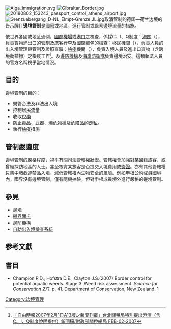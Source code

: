 {{expand language|1=en|page=|time=2020-04-02T04:46:50+00:00}}
[[Image:Aiga_immigration.svg|right]]
[[File:Gibraltar_Border.jpg|thumb]]
[[File:20180802_153243_passport_control_athens_airport.jpg|thumb]]
[[Image:Grenzuebergang_D-NL_Elmpt-Grenze.JL.jpg|thumb]]取消管制的德国—荷兰边境的告示牌]]
'''邊境管制'''是[[國家|國家]]或地區，進行管制或監察[[邊境|邊境]]流量的措施。

依世界各國或地区通例，[[國際機場|國際機場]]或[[港口|港口]]之檢查，係採C、I、Q制度：[[海關|海關]]（{{lang|en|Customs}}），負責貨物進出口的管制及旅客行李及國際郵包的檢查；[[移民局|移民機關]]（{{lang|en|Immigration}}），負責人員的出入境管理與管制及證照查驗；[[檢疫|檢疫]]機關（{{lang|en|Quarantine}}），負責入境人員及進出口貨物（含跨境動植物）之檢疫工作<ref>[http://www.mof.gov.tw/ct.asp?xItem=34772&ctNode=407 「自由時報2007年2月1日A13版之新聞刊載」台北關稅局特別提出澄清（含C、I、Q制度說明提供）新聞稿/財政部關稅總局 FEB-02-2007]{{Dead link|date=2020年1月 |bot=InternetArchiveBot |fix-attempted=yes }}</ref>。及[[邊防機構|邊防機構]]及[[海岸防衛隊|海岸防衛隊]]負責邊境治安。這類執法人員的官方名稱視乎當地情況。

==目的==
邊境管制的目的：
* 規管合法及非法出入境
* 控制居民流量
* 收取[[稅務|稅務]]
* 防止毒品、武器、[[瀕危物種|瀕危物種]]及[[危險品|危險品]]的[[走私|走私]]。
* 執行[[檢疫|檢疫]]措施

==管制嚴謹度==
邊境管制的嚴格程度，視乎有關司法管轄權狀況。管轄權會加強對某國籍旅客、或曾經探訪地區的人士。甚至核實某旅客是否提交入境費用或[[簽證|簽證]]。亦有其他管轄權只集中堵截違禁品入境，減低管轄權內[[生物|生物]][[安全|安全]]的風險。例如[[申根公約|申根公約]]成員國境內，國界沒有邊境管制，僅有隨機抽驗，但對申根成員境外進行嚴格的邊境管制。

== 參見 ==
* [[邊境|邊境]]
* [[邊界關卡|邊界關卡]]
* [[邊防機構|邊防機構]]
* [[自助出入境檢查系統|自助出入境檢查系統]]

==参考文獻==
{{reflist}}

== 書目 ==
* Champion P.D.; Hofstra D.E.; Clayton J.S.(2007) Border control for potential aquatic weeds. Stage 3. Weed risk assessment. ''Science for Conservation 271''. p. 41. Department of Conservation, New Zealand. [http://www.doc.govt.nz/upload/documents/science-and-technical/sfc271.pdf] {{Wayback|url=http://www.doc.govt.nz/upload/documents/science-and-technical/sfc271.pdf |date=20120926131809 }}

{{Authority control}}
[[Category:边境管理|Category:边境管理]]